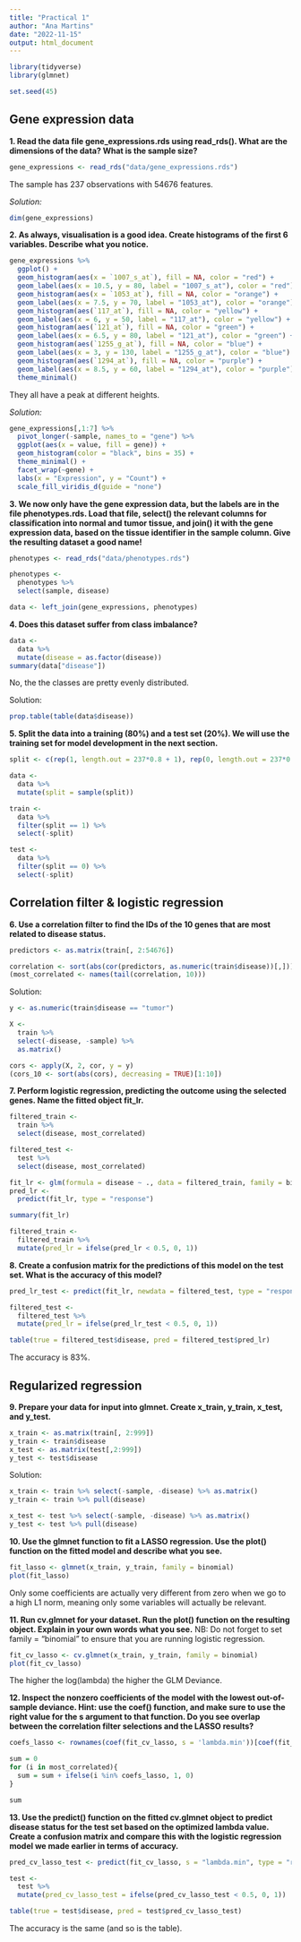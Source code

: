 ```yaml
---
title: "Practical 1"
author: "Ana Martins"
date: "2022-11-15"
output: html_document
---
```


```r
library(tidyverse)
library(glmnet)

set.seed(45)
```

## Gene expression data

**1. Read the data file gene_expressions.rds using read_rds(). What are the dimensions of the data? What is the sample size?**

```r
gene_expressions <- read_rds("data/gene_expressions.rds")
```

The sample has 237 observations with 54676 features.

*Solution:*

```r
dim(gene_expressions)
```


**2. As always, visualisation is a good idea. Create histograms of the first 6 variables. Describe what you notice.**

```r
gene_expressions %>% 
  ggplot() +
  geom_histogram(aes(x = `1007_s_at`), fill = NA, color = "red") +
  geom_label(aes(x = 10.5, y = 80, label = "1007_s_at"), color = "red") +
  geom_histogram(aes(x = `1053_at`), fill = NA, color = "orange") +
  geom_label(aes(x = 7.5, y = 70, label = "1053_at"), color = "orange") +
  geom_histogram(aes(`117_at`), fill = NA, color = "yellow") +
  geom_label(aes(x = 6, y = 50, label = "117_at"), color = "yellow") +
  geom_histogram(aes(`121_at`), fill = NA, color = "green") +
  geom_label(aes(x = 6.5, y = 80, label = "121_at"), color = "green") +
  geom_histogram(aes(`1255_g_at`), fill = NA, color = "blue") +
  geom_label(aes(x = 3, y = 130, label = "1255_g_at"), color = "blue") +
  geom_histogram(aes(`1294_at`), fill = NA, color = "purple") +
  geom_label(aes(x = 8.5, y = 60, label = "1294_at"), color = "purple") +
  theme_minimal()
```

They all have a peak at different heights.

*Solution:*

```r
gene_expressions[,1:7] %>% 
  pivot_longer(-sample, names_to = "gene") %>% 
  ggplot(aes(x = value, fill = gene)) +
  geom_histogram(color = "black", bins = 35) +
  theme_minimal() +
  facet_wrap(~gene) +
  labs(x = "Expression", y = "Count") +
  scale_fill_viridis_d(guide = "none")
```


**3. We now only have the gene expression data, but the labels are in the file phenotypes.rds. Load that file, select() the relevant columns for classification into normal and tumor tissue, and join() it with the gene expression data, based on the tissue identifier in the sample column. Give the resulting dataset a good name!**

```r
phenotypes <- read_rds("data/phenotypes.rds") 

phenotypes <-
  phenotypes %>% 
  select(sample, disease)

data <- left_join(gene_expressions, phenotypes)
```

**4. Does this dataset suffer from class imbalance?**

```r
data <-
  data %>% 
  mutate(disease = as.factor(disease))
summary(data["disease"])
```

No, the the classes are pretty evenly distributed.

Solution:

```r
prop.table(table(data$disease))
```


**5. Split the data into a training (80%) and a test set (20%). We will use the training set for model development in the next section.**

```r
split <- c(rep(1, length.out = 237*0.8 + 1), rep(0, length.out = 237*0.2))

data <-
  data %>% 
  mutate(split = sample(split))

train <-
  data %>% 
  filter(split == 1) %>% 
  select(-split)

test <-
  data %>% 
  filter(split == 0) %>% 
  select(-split)
```

## Correlation filter & logistic regression

**6. Use a correlation filter to find the IDs of the 10 genes that are most related to disease status.**

```r
predictors <- as.matrix(train[, 2:54676])

correlation <- sort(abs(cor(predictors, as.numeric(train$disease))[,]))
(most_correlated <- names(tail(correlation, 10)))
```

Solution:

```r
y <- as.numeric(train$disease == "tumor")

X <-
  train %>% 
  select(-disease, -sample) %>% 
  as.matrix()

cors <- apply(X, 2, cor, y = y)
(cors_10 <- sort(abs(cors), decreasing = TRUE)[1:10])
```


**7. Perform logistic regression, predicting the outcome using the selected genes. Name the fitted object fit_lr.**

```r
filtered_train <-
  train %>% 
  select(disease, most_correlated)

filtered_test <-
  test %>% 
  select(disease, most_correlated)

fit_lr <- glm(formula = disease ~ ., data = filtered_train, family = binomial)
pred_lr <-
  predict(fit_lr, type = "response")

summary(fit_lr)

filtered_train <-
  filtered_train %>% 
  mutate(pred_lr = ifelse(pred_lr < 0.5, 0, 1))
```

**8. Create a confusion matrix for the predictions of this model on the test set. What is the accuracy of this model?**

```r
pred_lr_test <- predict(fit_lr, newdata = filtered_test, type = "response")

filtered_test <-
  filtered_test %>% 
  mutate(pred_lr = ifelse(pred_lr_test < 0.5, 0, 1))

table(true = filtered_test$disease, pred = filtered_test$pred_lr)
```

The accuracy is 83%.

## Regularized regression

**9. Prepare your data for input into glmnet. Create x_train, y_train, x_test, and y_test.**

```r
x_train <- as.matrix(train[, 2:999])
y_train <- train$disease
x_test <- as.matrix(test[,2:999])
y_test <- test$disease
```

Solution:

```r
x_train <- train %>% select(-sample, -disease) %>% as.matrix()
y_train <- train %>% pull(disease)

x_test <- test %>% select(-sample, -disease) %>% as.matrix()
y_test <- test %>% pull(disease)
```


**10. Use the glmnet function to fit a LASSO regression. Use the plot() function on the fitted model and describe what you see.**

```r
fit_lasso <- glmnet(x_train, y_train, family = binomial)
plot(fit_lasso)
```

Only some coefficients are actually very different from zero when we go to a high L1 norm, meaning only some variables will actually be relevant.

**11. Run cv.glmnet for your dataset. Run the plot() function on the resulting object. Explain in your own words what you see.** NB: Do not forget to set family = "binomial" to ensure that you are running logistic regression.

```r
fit_cv_lasso <- cv.glmnet(x_train, y_train, family = binomial)
plot(fit_cv_lasso)
```

The higher the log(lambda) the higher the GLM Deviance.

**12. Inspect the nonzero coefficients of the model with the lowest out-of-sample deviance. Hint: use the coef() function, and make sure to use the right value for the s argument to that function. Do you see overlap between the correlation filter selections and the LASSO results?**

```r
coefs_lasso <- rownames(coef(fit_cv_lasso, s = 'lambda.min'))[coef(fit_cv_lasso, s = 'lambda.min')[,1]!= 0]

sum = 0
for (i in most_correlated){
  sum = sum + ifelse(i %in% coefs_lasso, 1, 0)
}

sum
```

**13. Use the predict() function on the fitted cv.glmnet object to predict disease status for the test set based on the optimized lambda value. Create a confusion matrix and compare this with the logistic regression model we made earlier in terms of accuracy.**

```r
pred_cv_lasso_test <- predict(fit_cv_lasso, s = "lambda.min", type = "response", newx = x_test)

test <-
  test %>% 
  mutate(pred_cv_lasso_test = ifelse(pred_cv_lasso_test < 0.5, 0, 1))

table(true = test$disease, pred = test$pred_cv_lasso_test)
```

The accuracy is the same (and so is the table).